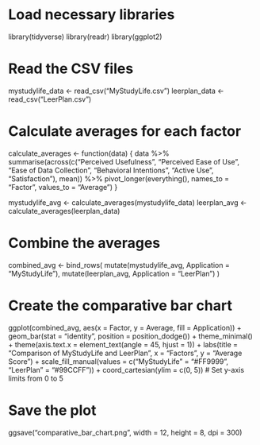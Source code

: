 # Load necessary libraries
library(tidyverse)
library(readr)
library(ggplot2)

# Read the CSV files
mystudylife_data <- read_csv("MyStudyLife.csv")
leerplan_data <- read_csv("LeerPlan.csv")

# Calculate averages for each factor
calculate_averages <- function(data) {
  data %>%
    summarise(across(c("Perceived Usefulness", "Perceived Ease of Use", 
                       "Ease of Data Collection", "Behavioral Intentions", 
                       "Active Use", "Satisfaction"), mean)) %>%
    pivot_longer(everything(), names_to = "Factor", values_to = "Average")
}

mystudylife_avg <- calculate_averages(mystudylife_data)
leerplan_avg <- calculate_averages(leerplan_data)

# Combine the averages
combined_avg <- bind_rows(
  mutate(mystudylife_avg, Application = "MyStudyLife"),
  mutate(leerplan_avg, Application = "LeerPlan")
)

# Create the comparative bar chart
ggplot(combined_avg, aes(x = Factor, y = Average, fill = Application)) +
  geom_bar(stat = "identity", position = position_dodge()) +
  theme_minimal() +
  theme(axis.text.x = element_text(angle = 45, hjust = 1)) +
  labs(title = "Comparison of MyStudyLife and LeerPlan",
       x = "Factors",
       y = "Average Score") +
  scale_fill_manual(values = c("MyStudyLife" = "#FF9999", "LeerPlan" = "#99CCFF")) +
  coord_cartesian(ylim = c(0, 5))  # Set y-axis limits from 0 to 5

# Save the plot
ggsave("comparative_bar_chart.png", width = 12, height = 8, dpi = 300)